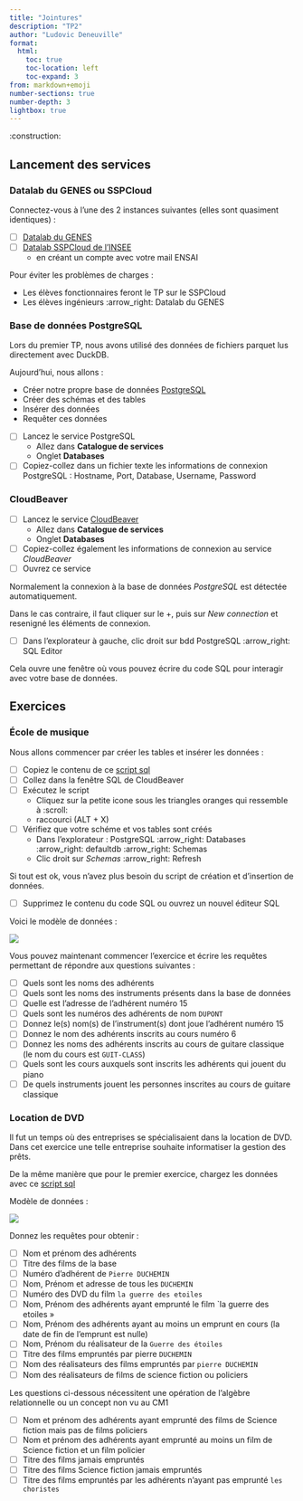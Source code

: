 ```yaml
---
title: "Jointures"
description: "TP2"
author: "Ludovic Deneuville"
format: 
  html:
    toc: true
    toc-location: left
    toc-expand: 3
from: markdown+emoji
number-sections: true
number-depth: 3
lightbox: true
---
```



:construction:

## Lancement des services

### Datalab du GENES ou SSPCloud

Connectez-vous à l'une des 2 instances suivantes (elles sont quasiment identiques) :

- [ ] [Datalab du GENES](https://onyxia.lab.groupe-genes.fr/){target="_blank"}
- [ ] [Datalab SSPCloud de l'INSEE](https://datalab.sspcloud.fr/){target="_blank"} 
  - en créant un compte avec votre mail ENSAI

::: {.callout-tip}
Pour éviter les problèmes de charges :

- Les élèves fonctionnaires feront le TP sur le SSPCloud
- Les élèves ingénieurs :arrow_right: Datalab du GENES
:::

### Base de données PostgreSQL

::: {.callout-note}
Lors du premier TP, nous avons utilisé des données de fichiers parquet lus directement avec DuckDB.

Aujourd'hui, nous allons :

- Créer notre propre base de données [PostgreSQL](https://www.postgresql.org/){target="_blank"}
- Créer des schémas et des tables
- Insérer des données
- Requêter ces données
:::

- [ ] Lancez le service PostgreSQL
  - Allez dans **Catalogue de services**
  - Onglet **Databases**
- [ ] Copiez-collez dans un fichier texte les informations de connexion PostgreSQL : Hostname, Port, Database, Username, Password

### CloudBeaver

- [ ] Lancez le service [CloudBeaver](https://dbeaver.com/docs/cloudbeaver/){target="_blank"}
  - Allez dans **Catalogue de services**
  - Onglet **Databases**
- [ ] Copiez-collez également les informations de connexion au service *CloudBeaver*
- [ ] Ouvrez ce service

Normalement la connexion à la base de données *PostgreSQL* est détectée automatiquement.

Dans le cas contraire, il faut cliquer sur le +, puis sur *New connection* et resenigné les éléments de connexion.

- [ ] Dans l'explorateur à gauche, clic droit sur bdd PostgreSQL :arrow_right: SQL Editor

Cela ouvre une fenêtre où vous pouvez écrire du code SQL pour interagir avec votre base de données.

## Exercices

### École de musique

Nous allons commencer par créer les tables et insérer les données :

- [ ] Copiez le contenu de ce [script sql](./data/tp2-musique-create-pop.sql){target="_blank"} 
- [ ] Collez dans la fenêtre SQL de CloudBeaver
- [ ] Exécutez le script
  - Cliquez sur la petite icone sous les triangles oranges qui ressemble à :scroll:
  - raccourci (ALT + X)
- [ ] Vérifiez que votre schéme et vos tables sont créés
  - Dans l'explorateur : PostgreSQL :arrow_right: Databases :arrow_right: defaultdb :arrow_right: Schemas
  - Clic droit sur *Schemas* :arrow_right: Refresh

Si tout est ok, vous n'avez plus besoin du script de création et d'insertion de données.

- [ ] Supprimez le contenu du code SQL ou ouvrez un nouvel éditeur SQL

Voici le modèle de données :

![](./data/tp2-musique-modele.PNG)

Vous pouvez maintenant commencer l'exercice et écrire les requêtes permettant de répondre aux questions suivantes :

- [ ] Quels sont les noms des adhérents
- [ ] Quels sont les noms des instruments présents dans la base de données
- [ ] Quelle est l’adresse de l’adhérent numéro 15
- [ ] Quels sont les numéros des adhérents de nom `DUPONT`
- [ ] Donnez le(s) nom(s) de l'instrument(s) dont joue l'adhérent numéro 15
- [ ] Donnez le nom des adhérents inscrits au cours numéro 6
- [ ] Donnez les noms des adhérents inscrits au cours de guitare classique (le nom du cours est `GUIT-CLASS`)
- [ ] Quels sont les cours auxquels sont inscrits les adhérents qui jouent du piano
- [ ] De quels instruments jouent les personnes inscrites au cours de guitare classique


### Location de DVD

Il fut un temps où des entreprises se spécialisaient dans la location de DVD. Dans cet exercice une telle entreprise souhaite informatiser la gestion des prêts.

De la même manière que pour le premier exercice, chargez les données avec ce [script sql](./data/tp2-dvd-create-pop.sql){target="_blank"} 

Modèle de données :

![](./data/tp2-dvd-modele.PNG)

Donnez les requêtes pour obtenir :

- [ ] Nom et prénom des adhérents 
- [ ] Titre des films de la base 
- [ ] Numéro d’adhérent de `Pierre DUCHEMIN`
- [ ] Nom, Prénom et adresse de tous les `DUCHEMIN`
- [ ] Numéro des DVD du film `la guerre des etoiles`
- [ ] Nom, Prénom des adhérents ayant emprunté le film `la guerre des etoiles »
- [ ] Nom, Prénom des adhérents ayant au moins un emprunt en cours (la date de fin de l’emprunt est nulle) 
- [ ] Nom, Prénom du réalisateur de la `Guerre des étoiles`
- [ ] Titre des films empruntés par pierre `DUCHEMIN`
- [ ] Nom des réalisateurs des films empruntés par `pierre DUCHEMIN`
- [ ] Nom des réalisateurs de films de science fiction ou policiers 

Les questions ci-dessous nécessitent une opération de l'algèbre relationnelle ou un concept non vu au CM1 

- [ ] Nom et prénom des adhérents ayant emprunté des films de Science fiction mais pas de films policiers 
- [ ] Nom et prénom des adhérents ayant emprunté au moins un film de Science fiction et un film policier 
- [ ] Titre des films jamais empruntés 
- [ ] Titre des films Science fiction jamais empruntés 
- [ ] Titre des films empruntés par les adhérents n’ayant pas emprunté `les choristes`
